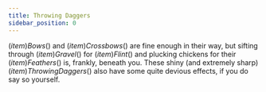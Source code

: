 ```yaml
---
title: Throwing Daggers
sidebar_position: 0
---
```



$(item)Bows$() and $(item)Crossbows$() are fine enough in their way, but sifting through $(item)Gravel$() for $(item)Flint$() and plucking chickens for their $(item)Feathers$() is, frankly, beneath you. These shiny (and extremely sharp) $(item)Throwing Daggers$() also have some quite devious effects, if you do say so yourself.

